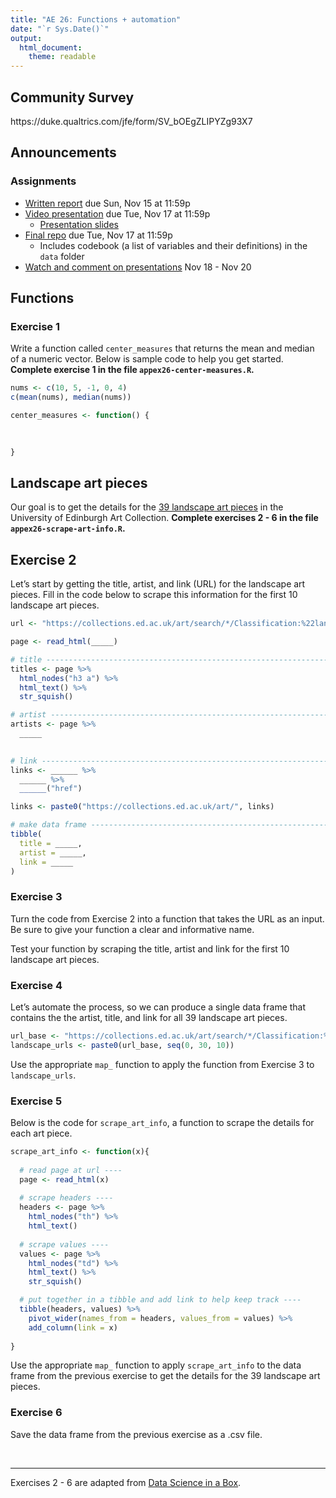 ```yaml
---
title: "AE 26: Functions + automation"
date: "`r Sys.Date()`"
output: 
  html_document: 
    theme: readable
---
```


## Community Survey

https://duke.qualtrics.com/jfe/form/SV_bOEgZLIPYZg93X7

## Announcements

### Assignments

- [Written report](https://sta199-fa20-002.netlify.app/project/#written-report) due Sun, Nov 15 at 11:59p
- [Video presentation](https://sta199-fa20-002.netlify.app/project/#presentation-slides) due Tue, Nov 17 at 11:59p
  - [Presentation slides](https://sta199-fa20-002.netlify.app/project/#presentation-slides)
- [Final repo](https://sta199-fa20-002.netlify.app/project/#project-repository) due Tue, Nov 17 at 11:59p
  - Includes codebook (a list of variables and their definitions) in the `data` folder
- [Watch and comment on presentations](https://sta199-fa20-002.netlify.app/project/#peer-feedback) Nov 18 - Nov 20

## Functions

### Exercise 1

Write a function called `center_measures` that returns the mean and median of a numeric vector. Below is sample code to help you get started. **Complete exercise 1 in the file `appex26-center-measures.R`.**

```r
nums <- c(10, 5, -1, 0, 4)
c(mean(nums), median(nums))
```

```r
center_measures <- function() {
  

  
}
```

## Landscape art pieces

Our goal is to get the details for the [39 landscape art pieces](https://collections.ed.ac.uk/art/search/*/Classification:%22landscapes+%28representations%29+%7C%7C%7C+landscapes+%28representations%29%22?offset=) in the University of Edinburgh Art Collection. **Complete exercises 2 - 6 in the file `appex26-scrape-art-info.R`.**

## Exercise 2

Let's start by getting the title, artist, and link (URL) for the landscape art pieces. Fill in the code below to scrape this information for the first 10 landscape art pieces.

```r
url <- "https://collections.ed.ac.uk/art/search/*/Classification:%22landscapes+%28representations%29+%7C%7C%7C+landscapes+%28representations%29%22?offset="

page <- read_html(_____)

# title -----------------------------------------------------------------------
titles <- page %>%
  html_nodes("h3 a") %>%
  html_text() %>%
  str_squish() 

# artist -----------------------------------------------------------------------
artists <- page %>%
  _____ 
  

# link ------------------------------------------------------------------------
links <- ______ %>%
  ______ %>%
  ______("href")

links <- paste0("https://collections.ed.ac.uk/art/", links)

# make data frame ------------------------------------------------------------
tibble(
  title = _____, 
  artist = _____, 
  link = _____
)
```

### Exercise 3

Turn the code from Exercise 2 into a function that takes the URL as an input. Be sure to give your function a clear and informative name.

Test your function by scraping the title, artist and link for the first 10 landscape art pieces.


### Exercise 4

Let's automate the process, so we can produce a single data frame that contains the  the artist, title, and link for all 39 landscape art pieces.

```r
url_base <- "https://collections.ed.ac.uk/art/search/*/Classification:%22landscapes+%28representations%29+%7C%7C%7C+landscapes+%28representations%29%22?offset="
landscape_urls <- paste0(url_base, seq(0, 30, 10))
```

Use the appropriate `map_` function to apply the function from Exercise 3 to `landscape_urls`.

### Exercise 5

Below is the code for `scrape_art_info`, a function to scrape the details for each art piece. 

```r
scrape_art_info <- function(x){
  
  # read page at url ----
  page <- read_html(x)
  
  # scrape headers ----
  headers <- page %>%
    html_nodes("th") %>%
    html_text()
  
  # scrape values ----
  values <- page %>%
    html_nodes("td") %>%
    html_text() %>%
    str_squish()

  # put together in a tibble and add link to help keep track ----
  tibble(headers, values) %>%
    pivot_wider(names_from = headers, values_from = values) %>%
    add_column(link = x)
  
}
```

Use the appropriate `map_` function to apply `scrape_art_info` to the data frame from the previous exercise to get the details for the 39 landscape art pieces. 

### Exercise 6

Save the data frame from the previous exercise as a .csv file.

<br> 

<hr> 
Exercises 2 - 6 are adapted from [Data Science in a Box](https://datasciencebox.org/).



